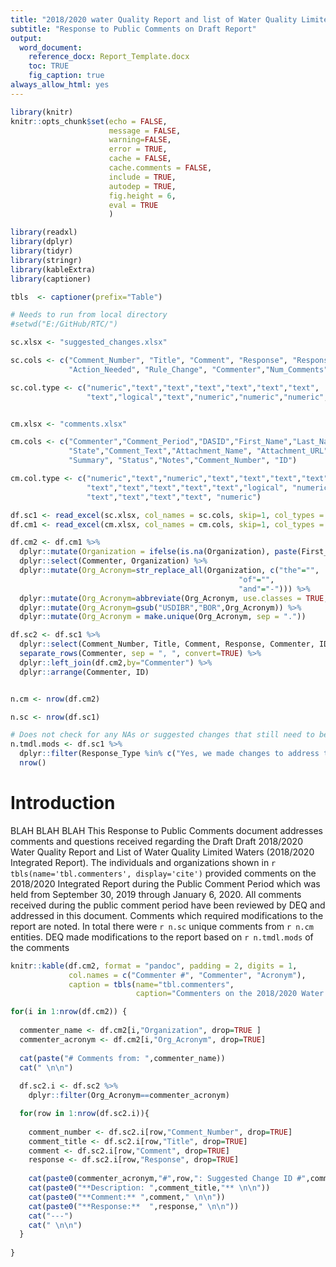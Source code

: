 ```yaml
---
title: "2018/2020 water Quality Report and list of Water Quality Limited Waters"
subtitle: "Response to Public Comments on Draft Report"
output:
  word_document:
    reference_docx: Report_Template.docx
    toc: TRUE
    fig_caption: true
always_allow_html: yes
---
```


```r
library(knitr)
knitr::opts_chunk$set(echo = FALSE,
                      message = FALSE,
                      warning=FALSE,
                      error = TRUE,
                      cache = FALSE,
                      cache.comments = FALSE,
                      include = TRUE,
                      autodep = TRUE,
                      fig.height = 6,
                      eval = TRUE
                      )

library(readxl)
library(dplyr)
library(tidyr)
library(stringr)
library(kableExtra)
library(captioner)

tbls  <- captioner(prefix="Table")

```

```r

# Needs to run from local directory
#setwd("E:/GitHub/RTC/")

sc.xlsx <- "suggested_changes.xlsx"

sc.cols <- c("Comment_Number", "Title", "Comment", "Response", "Response_Type", "Assigned_To", "Status", 
             "Action_Needed", "Rule_Change", "Commenter","Num_Comments","Num_Commenters", "ID", "Comment_Text","Notes")  

sc.col.type <- c("numeric","text","text","text","text","text","text",
                 "text","logical","text","numeric","numeric","numeric","text","text")


cm.xlsx <- "comments.xlsx"

cm.cols <- c("Commenter","Comment_Period","DASID","First_Name","Last_Name","Email","Organization",
             "State","Comment_Text","Attachment_Name", "Attachment_URL", "CARA.URL", "Manually_Entered", "Num_Commenters", 
             "Summary", "Status","Notes","Comment_Number", "ID")

cm.col.type <- c("numeric","text","numeric","text","text","text","text",
                 "text","text","text","text","text","logical", "numeric",
                 "text","text","text","text", "numeric")

df.sc1 <- read_excel(sc.xlsx, col_names = sc.cols, skip=1, col_types = sc.col.type, na=c(""), trim_ws=TRUE)
df.cm1 <- read_excel(cm.xlsx, col_names = cm.cols, skip=1, col_types = cm.col.type, na=c(""), trim_ws=TRUE)

df.cm2 <- df.cm1 %>%
  dplyr::mutate(Organization = ifelse(is.na(Organization), paste(First_Name, Last_Name),Organization )) %>%
  dplyr::select(Commenter, Organization) %>%
  dplyr::mutate(Org_Acronym=str_replace_all(Organization, c("the"="",
                                                   "of"="",
                                                   "and"="-"))) %>%
  dplyr::mutate(Org_Acronym=abbreviate(Org_Acronym, use.classes = TRUE, minlength=2, dot=FALSE))%>%
  dplyr::mutate(Org_Acronym=gsub("USDIBR","BOR",Org_Acronym)) %>%
  dplyr::mutate(Org_Acronym = make.unique(Org_Acronym, sep = "."))

df.sc2 <- df.sc1 %>%
  dplyr::select(Comment_Number, Title, Comment, Response, Commenter, ID) %>%
  separate_rows(Commenter, sep = ", ", convert=TRUE) %>%
  dplyr::left_join(df.cm2,by="Commenter") %>%
  dplyr::arrange(Commenter, ID)


n.cm <- nrow(df.cm2)

n.sc <- nrow(df.sc1)

# Does not check for any NAs or suggested changes that still need to be made.
n.tmdl.mods <- df.sc1 %>%
  dplyr::filter(Response_Type %in% c("Yes, we made changes to address this comment", 'Yes, the change needs to be incorporated into the report')) %>%
  nrow()

```

# Introduction

BLAH BLAH BLAH This Response to Public Comments document addresses comments and questions received regarding the Draft Draft 2018/2020 Water Quality Report and List of Water Quality Limited Waters (2018/2020 Integrated Report).  The individuals and organizations shown in `r tbls(name='tbl.commenters', display='cite')` provided comments on the 2018/2020 Integrated Report during the Public Comment Period which was held from September 30, 2019 through January 6, 2020.  All comments received during the public comment period have been reviewed by DEQ and addressed in this document. Comments which required modifications to the report are noted. In total there were `r n.sc` unique comments from `r n.cm` entities. DEQ made modifications to the report based on `r n.tmdl.mods` of the comments

```r

knitr::kable(df.cm2, format = "pandoc", padding = 2, digits = 1,
             col.names = c("Commenter #", "Commenter", "Acronym"),
             caption = tbls(name="tbl.commenters",
                            caption="Commenters on the 2018/2020 Water Quality Report and List of Water Quality Limited Waters "))

```


```r

for(i in 1:nrow(df.cm2)) {
  
  commenter_name <- df.cm2[i,"Organization", drop=TRUE ]
  commenter_acronym <- df.cm2[i,"Org_Acronym", drop=TRUE]
  
  cat(paste("# Comments from: ",commenter_name))
  cat(" \n\n")
  
  df.sc2.i <- df.sc2 %>%
    dplyr::filter(Org_Acronym==commenter_acronym)

  for(row in 1:nrow(df.sc2.i)){
    
    comment_number <- df.sc2.i[row,"Comment_Number", drop=TRUE]
    comment_title <- df.sc2.i[row,"Title", drop=TRUE]
    comment <- df.sc2.i[row,"Comment", drop=TRUE]
    response <- df.sc2.i[row,"Response", drop=TRUE]
    
    cat(paste0(commenter_acronym,"#",row,": Suggested Change ID #",comment_number," \n\n"))
    cat(paste0("**Description: ",comment_title,"** \n\n"))
    cat(paste0("**Comment:** ",comment," \n\n"))
    cat(paste0("**Response:**  ",response," \n\n"))
    cat("---")
    cat(" \n\n")
  }
  
}

```
